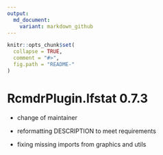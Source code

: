 ```yaml
---
output:
  md_document:
    variant: markdown_github
---
```


<!-- NEWS.md is generated from NEWS.Rmd. Please edit that file -->

```r
knitr::opts_chunk$set(
  collapse = TRUE,
  comment = "#>",
  fig.path = "README-"
)
```

# RcmdrPlugin.lfstat 0.7.3

* change of maintainer

* reformatting DESCRIPTION to meet requirements

* fixing missing imports from graphics and utils


